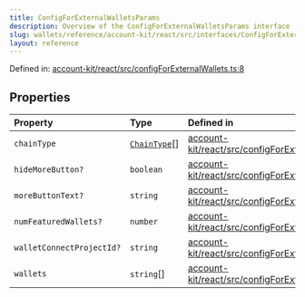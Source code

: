```yaml
---
title: ConfigForExternalWalletsParams
description: Overview of the ConfigForExternalWalletsParams interface
slug: wallets/reference/account-kit/react/src/interfaces/ConfigForExternalWalletsParams
layout: reference
---
```


Defined in: [account-kit/react/src/configForExternalWallets.ts:8](https://github.com/alchemyplatform/aa-sdk/blob/923a52171f7246172caf350853843e6680197da9/account-kit/react/src/configForExternalWallets.ts#L8)

## Properties

| Property                                                    | Type                                            | Defined in                                                                                                                                                                                            |
| :---------------------------------------------------------- | :---------------------------------------------- | :---------------------------------------------------------------------------------------------------------------------------------------------------------------------------------------------------- |
| <a id="chaintype" /> `chainType`                            | [`ChainType`](../type-aliases/ChainType.mdx)\[] | [account-kit/react/src/configForExternalWallets.ts:10](https://github.com/alchemyplatform/aa-sdk/blob/923a52171f7246172caf350853843e6680197da9/account-kit/react/src/configForExternalWallets.ts#L10) |
| <a id="hidemorebutton" /> `hideMoreButton?`                 | `boolean`                                       | [account-kit/react/src/configForExternalWallets.ts:13](https://github.com/alchemyplatform/aa-sdk/blob/923a52171f7246172caf350853843e6680197da9/account-kit/react/src/configForExternalWallets.ts#L13) |
| <a id="morebuttontext" /> `moreButtonText?`                 | `string`                                        | [account-kit/react/src/configForExternalWallets.ts:12](https://github.com/alchemyplatform/aa-sdk/blob/923a52171f7246172caf350853843e6680197da9/account-kit/react/src/configForExternalWallets.ts#L12) |
| <a id="numfeaturedwallets" /> `numFeaturedWallets?`         | `number`                                        | [account-kit/react/src/configForExternalWallets.ts:14](https://github.com/alchemyplatform/aa-sdk/blob/923a52171f7246172caf350853843e6680197da9/account-kit/react/src/configForExternalWallets.ts#L14) |
| <a id="walletconnectprojectid" /> `walletConnectProjectId?` | `string`                                        | [account-kit/react/src/configForExternalWallets.ts:11](https://github.com/alchemyplatform/aa-sdk/blob/923a52171f7246172caf350853843e6680197da9/account-kit/react/src/configForExternalWallets.ts#L11) |
| <a id="wallets" /> `wallets`                                | `string`\[]                                     | [account-kit/react/src/configForExternalWallets.ts:9](https://github.com/alchemyplatform/aa-sdk/blob/923a52171f7246172caf350853843e6680197da9/account-kit/react/src/configForExternalWallets.ts#L9)   |

